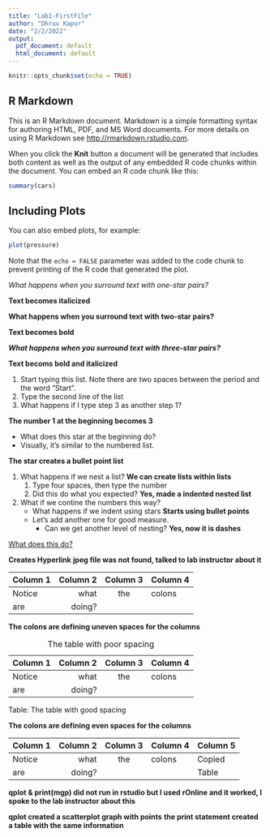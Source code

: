 ```yaml
---
title: "Lab1-FirstFile"
author: "Dhruv Kapur"
date: "2/2/2022"
output:
  pdf_document: default
  html_document: default
---
```


```r
knitr::opts_chunk$set(echo = TRUE)
```

## R Markdown

This is an R Markdown document. Markdown is a simple formatting syntax for authoring HTML, PDF, and MS Word documents. For more details on using R Markdown see <http://rmarkdown.rstudio.com>.

When you click the **Knit** button a document will be generated that includes both content as well as the output of any embedded R code chunks within the document. You can embed an R code chunk like this:

```r
summary(cars)
```

## Including Plots

You can also embed plots, for example:

```r
plot(pressure)
```

Note that the `echo = FALSE` parameter was added to the code chunk to prevent printing of the R code that generated the plot.

*What happens when you surround text with one-star pairs?*

**Text becomes italicized**

**What happens when you surround text with two-star pairs?**

**Text becomes bold**

***What happens when you surround text with three-star pairs?***

**Text becoms bold and italicized**

1.  Start typing this list. Note there are two spaces between the period 
    and the word "Start".
2.  Type the second line of the list
1.  What happens if I type step 3 as another step 1?

**The number 1 at the beginning becomes 3**

*   What does this star at the beginning do?
*   Visually, it's similar to the numbered list.

**The star creates a bullet point list**

1.  What happens if we nest a list? **We can create lists within lists**
    1.  Type four spaces, then type the number
    2.  Did this do what you expected? **Yes, made a indented nested list**
2.  What if we contine the numbers this way?
    *   What happens if we indent using stars **Starts using bullet points**
    *   Let's add another one for good measure.
        *   Can we get another level of nesting?  **Yes, now it is dashes**
        
        
        
        
[What does this do?](https://google.com)
        
**Creates Hyperlink**
**jpeg file was not found, talked to lab instructor about it**

| Column 1 | Column 2 | Column 3 | Column 4 |
| --- | ---: | :---: | :--- |
| Notice | what | the | colons |
| are | doing? | | |

**The colons are defining uneven spaces for the columns**

Table: The table with poor spacing

| Column 1 | Column 2 | Column 3 | Column 4 |
| -------- | -------: | :------: | :------- |
| Notice   | what     | the      | colons   |
| are      | doing?   |          |          |

Table: The table with good spacing

**The colons are defining even spaces for the columns**

| Column 1 | Column 2 | Column 3 | Column 4 | Column 5 |
| -------- | -------: | :------: | :------- | :------- |
| Notice   | what     | the      | colons   | Copied
| are      | doing?   |          |          | Table


**qplot & print(mgp) did not run in rstudio but I used rOnline and it worked, I spoke to the lab instructor about this**

**qplot created a scatterplot graph with points**
**the print statement created a table with the same information**

